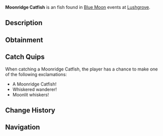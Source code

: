 {{FishInfobox
|image          = Moonridge Catfish.png
|rarity         = Unusual
|sea            = Second Sea
|location       = [[Blue Moon - Second Sea]]
|sublocation    = 
|sources        = Fishing Rod
|radar_location = 
|prog_speed     = +25
|xp             = 2350
|weather        = Clear
|time           = 
|season         = Winter
|bait           = Mist Worms
|base_weight    = 6
|base_value     = 950
|weight_range   = 4
|base_chance    = 85
|base_resil     = 55
}}
'''Moonridge Catfish''' is an {{Rarity|Unusual}} fish found in [[Blue Moon]] events at [[Lushgrove]].

== Description ==
{{Description|A sleek fish with whiskers that lightly glow like moonlight.|Bestiary Entry}}

== Obtainment ==
{{Description|It swims where the waters clear under starlight.|Bestiary Hint}}
{{Fish Availability|
Blue Moon/Second Sea
|top_rods      = 
Free Spirit Rod\167587.12\100180.22;
Trident Rod\161789.36\161479.8;
Training Rod\159641.48\153982.72;
Leviathan's Fang Rod\159622.85\159006.75;
Azure Of Lagoon\156862.99\157793.27;
Flimsy Rod\150850.86\150850.86;
Resourceful Rod\133463.96\127907.39;
Egg Rod\140565.17\157628.44;
Verdant Shear Rod\139324.22\156236.86;
Blazebringer Rod\136897.63\153555.92;
No-Life Rod\129081.71\128867.09;
Seraphic Rod\119325.47\119097.15;
Ethereal Prism Rod\118038.45\117293.12;
Challenger's Rod\115037.68\114842.35;
Rod Of The Forgotten Fang\114388.34\114172.01;
Depthseeker Rod\113723.11\113575.96;
Rod Of The Exalted One\113055.8\112722.85;
Avalanche Rod\112370.42\112228.72;
Rod Of The Depths\112359.96\112155.72;
Volcanic Rod\112066.38\111894.07;
Zeus Rod\111648\111476.34;
Steady Rod\104741.96\104539.33
|recommended   = Free Spirit Rod
}}

== Catch Quips ==
When catching a Moonridge Catfish, the player has a chance to make one of the following exclamations:
* A Moonridge Catfish!
* Whiskered wanderer!
* Moonlit whiskers!

== Change History ==
{{Change History|{{subst:Current Version}}}}

== Navigation ==
{{Fish Navbox|Blue Moon - Second Sea}}